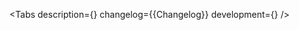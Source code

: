 

<Meta of={Stories} />

<ComponentHeader
    name='PopupSheet'
    children='Используется для отображения контента в модальном слое.'
/>

<Tabs
    description={<Description />}
    changelog={<Markdown>{Changelog}</Markdown>}
    development={<Development />}
/>
